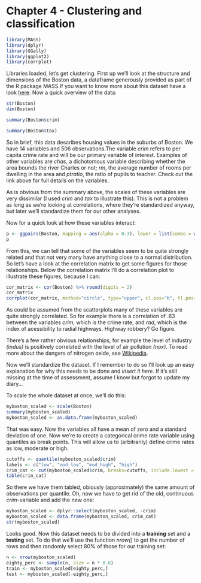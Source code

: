 # Chapter 4 - Clustering and classification

```r
library(MASS)
library(dplyr)
library(GGally)
library(ggplot2)
library(corrplot)
```

Libraries loaded, let's get clustering. First up we'll look at the structure and dimensions of the Boston data, a dataframe generously provided as part of the R package MASS.If you want to know more about this dataset have a look [here](https://stat.ethz.ch/R-manual/R-devel/library/MASS/html/Boston.html). Now a quick overview of the data:

```r
str(Boston)
dim(Boston)

summary(Boston$crim)

summary(Boston$tax)
```

So in brief, this data describes housing values in the suburbs of Boston. We have 14 variables and 506 observations.The variable _crim_ refers to per capita crime rate and will be our primary variable of interest. Examples of other variables are _chas_, a dichotomous variable describing whether the area bounds the river Charles or not; _rm_, the average number of rooms per dwelling in the area and _ptratio_, the ratio of pupils to teacher. Check out the link above for full details on the variables.

As is obvious from the summary above, the scales of these variables are very dissimilar (I used _crim_ and _tax_ to illustrate this). This is not a problem as long as we're looking at correlations, where they're standardized anyway, but later we'll standardize them for our other analyses.

Now for a quick look at how these variables interact:

```r
p <- ggpairs(Boston, mapping = aes(alpha = 0.3), lower = list(combo = wrap("facethist", bins = 20)))
p
```

From this, we can tell that some of the variables seem to be quite strongly related and that not very many have anything close to a normal distribution. So let's have a look at the correlation matrix to get some figures for those relationships. Below the correlation matrix I'll do a correlation plot to illustrate these figures, because I can:

```r
cor_matrix <- cor(Boston) %>% round(digits = 2)
cor_matrix
corrplot(cor_matrix, method="circle", type="upper", cl.pos="b", tl.pos="d", tl.cex=0.6)
```

As could be assumed from the scatterplots many of these variables are quite strongly correlated. So for example there is a correlation of .63 between the variables _crim_, which is the crime rate, and _rad_, which is the index of acessibility to radial highways. Highway robbery? Go figure.

There's a few rather obvious relationships, for example the level of industry _(indus)_ is positively correlated with the level of air pollution _(nox)_. To read more about the dangers of nitrogen oxide, see [Wikipedia](https://en.wikipedia.org/wiki/NOx).

Now we'll standardize the dataset. If I remember to do so I'll look up an easy explanation for why this needs to be done and _insert it here_. If it's still missing at the time of assessment, assume I know but forgot to update my diary...

To scale the whole dataset at once, we'll do this:

```r
myboston_scaled <- scale(Boston)
summary(myboston_scaled)
myboston_scaled <- as.data.frame(myboston_scaled)
```

That was easy. Now the variables all have a mean of zero and a standard deviation of one. Now we're to create a categorical crime rate variable using quantiles as break points. This will allow us to (arbitrarily) define crime rates as low, moderate or high. 

```r
cutoffs <- quantile(myboston_scaled$crim)
labels <- c("low", "mod_low", "mod_high", "high")
crim_cat <- cut(myboston_scaled$crim, breaks=cutoffs, include.lowest = TRUE, label = labels)
table(crim_cat)
```

So there we have them tabled, obiously (approximately) the same amount of observations per quantile. Oh, now we have to get rid of the old, continuous _crim_-variable and add the new one:

```r
myboston_scaled <- dplyr::select(myboston_scaled, -crim)
myboston_scaled <- data.frame(myboston_scaled, crim_cat)
str(myboston_scaled)
```

Looks good. Now this dataset needs to be divided into a __training__ set and a __testing__ set. To do that we'll use the function _nrow()_ to get the number of rows and then randomly select 80% of those for our training set:

```r
n <- nrow(myboston_scaled)
eighty_perc <- sample(n, size = n * 0.8)
train <- myboston_scaled[eighty_perc,]
test <- myboston_scaled[-eighty_perc,]
```